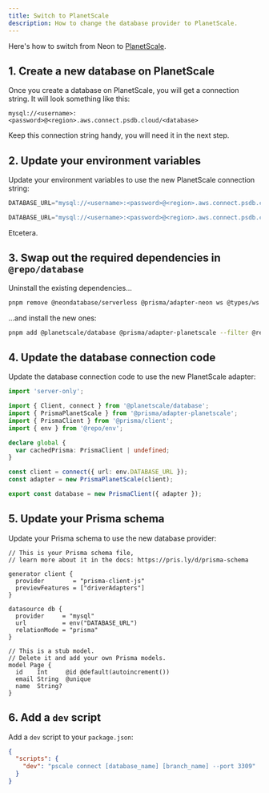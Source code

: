 ```yaml
---
title: Switch to PlanetScale
description: How to change the database provider to PlanetScale.
---
```


Here's how to switch from Neon to [PlanetScale](https://planetscale.com).

## 1. Create a new database on PlanetScale

Once you create a database on PlanetScale, you will get a connection string. It will look something like this:

```
mysql://<username>:<password>@<region>.aws.connect.psdb.cloud/<database>
```

Keep this connection string handy, you will need it in the next step.

## 2. Update your environment variables

Update your environment variables to use the new PlanetScale connection string:

```js apps/database/.env
DATABASE_URL="mysql://<username>:<password>@<region>.aws.connect.psdb.cloud/<database>"
```

```js apps/app/.env.local
DATABASE_URL="mysql://<username>:<password>@<region>.aws.connect.psdb.cloud/<database>"
```

Etcetera.

## 3. Swap out the required dependencies in `@repo/database`

Uninstall the existing dependencies...

```sh Terminal
pnpm remove @neondatabase/serverless @prisma/adapter-neon ws @types/ws --filter @repo/database
```

...and install the new ones:

```sh Terminal
pnpm add @planetscale/database @prisma/adapter-planetscale --filter @repo/database
```

## 4. Update the database connection code

Update the database connection code to use the new PlanetScale adapter:

```ts packages/database/index.ts {3-4, 17-18}
import 'server-only';

import { Client, connect } from '@planetscale/database';
import { PrismaPlanetScale } from '@prisma/adapter-planetscale';
import { PrismaClient } from '@prisma/client';
import { env } from '@repo/env';

declare global {
  var cachedPrisma: PrismaClient | undefined;
}

const client = connect({ url: env.DATABASE_URL });
const adapter = new PrismaPlanetScale(client);

export const database = new PrismaClient({ adapter });
```

## 5. Update your Prisma schema

Update your Prisma schema to use the new database provider:

```prisma packages/database/prisma/schema.prisma {10}
// This is your Prisma schema file,
// learn more about it in the docs: https://pris.ly/d/prisma-schema

generator client {
  provider        = "prisma-client-js"
  previewFeatures = ["driverAdapters"]
}

datasource db {
  provider     = "mysql"
  url          = env("DATABASE_URL")
  relationMode = "prisma"
}

// This is a stub model.
// Delete it and add your own Prisma models.
model Page {
  id    Int     @id @default(autoincrement())
  email String  @unique
  name  String?
}
```

## 6. Add a `dev` script

Add a `dev` script to your `package.json`:

```json packages/database/package.json {3}
{
  "scripts": {
    "dev": "pscale connect [database_name] [branch_name] --port 3309"
  }
}
```
